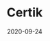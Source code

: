---
title: Certik
tag: Tools
status: publish
date: 2020-09-24
slug: CertiK is a formal verification platform for smart contracts and blockchain ecosystems.
website: https://community.iotex.io/t/iotex-certik-announce-partnership-focused-on-blockchain-and-smart-contract-security/73
twitter:
logo: /img/Certik.png
featured_img: https://wp.gcap1.iotex.io/wp-content/uploads/2020/10/certik.jpg
telegram:
---